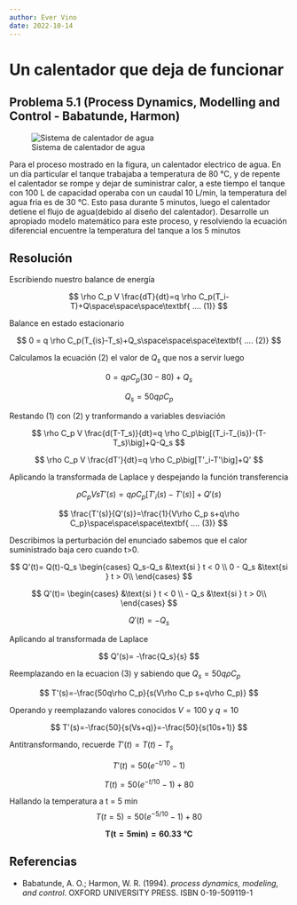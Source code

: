 ```yaml
---
author: Ever Vino
date: 2022-10-14
---
```

# Un calentador que deja de funcionar 

## Problema 5.1 (Process Dynamics, Modelling and Control - Babatunde, Harmon){.unnumbered}

![Sistema de calentador de agua](./images/p5.1-babatunde/headercontrol51.png)

Para el proceso mostrado en la figura, un calentador electrico de agua. En un día particular el tanque trabajaba a temperatura de 80 °C, y de repente el calentador se rompe y dejar de suministrar calor, a este tiempo el tanque con 100 L de capacidad operaba con un caudal 10 L/min, la temperatura del agua fria es de 30 °C. Esto pasa durante 5 minutos, luego el calentador detiene el flujo de agua(debido al diseño del calentador).
Desarrolle un apropiado modelo matemático para este proceso, y resolviendo la ecuación diferencial encuentre la temperatura del tanque a los 5 minutos

## Resolución

Escribiendo nuestro balance de energía

$$
\rho C_p V \frac{dT}{dt}=q \rho C_p(T_i-T)+Q\space\space\space\textbf{ .... (1)}
$$

Balance en estado estacionario

$$
0 = q \rho C_p(T_{is}-T_s)+Q_s\space\space\space\textbf{ .... (2)}
$$

Calculamos la ecuación (2) el valor de $Q_s$ que nos a servir luego

$$
0 = q \rho C_p(30-80)+Q_s
$$

$$
Q_s=50q\rho C_p
$$

Restando (1) con (2) y tranformando a variables desviación

$$
\rho C_p V \frac{d(T-T_s)}{dt}=q \rho C_p\big[(T_i-T_{is})-(T-T_s)\big]+Q-Q_s
$$

$$
\rho C_p V \frac{dT'}{dt}=q \rho C_p\big[T'_i-T'\big]+Q'
$$

Aplicando la transformada de Laplace y despejando la función transferencia

$$
\rho C_p V sT'(s)=q \rho C_p\big[T'_i(s)-T'(s)\big]+Q'(s)
$$

$$
\frac{T'(s)}{Q'(s)}=\frac{1}{V\rho C_p s+q\rho C_p}\space\space\space\textbf{ .... (3)}
$$

Describimos la perturbación del enunciado sabemos que el calor suministrado baja cero cuando t>0.

$$
Q'(t)= Q(t)-Q_s
\begin{cases}
   Q_s-Q_s &\text{si } t < 0 \\
   0 - Q_s &\text{si } t > 0\\
\end{cases}
$$

$$
Q'(t)=
\begin{cases}
   &\text{si } t < 0 \\
   - Q_s &\text{si } t > 0\\
\end{cases}
$$

$$
Q'(t) = -Q_s
$$

Aplicando al transformada de Laplace

$$
Q'(s)= -\frac{Q_s}{s}
$$

Reemplazando en la ecuacion (3) y sabiendo que $Q_s=50q\rho C_p$

$$
T'(s)=-\frac{50q\rho C_p}{s(V\rho C_p s+q\rho C_p)}
$$

Operando y reemplazando valores conocidos $V=100$ y $q=10$

$$
T'(s)=-\frac{50}{s(Vs+q)}=-\frac{50}{s(10s+1)}
$$

Antitransformando, recuerde $T'(t) = T(t)-T_s$

$$
T'(t)=50(e^{-t/10}-1)
$$

$$
T(t)=50(e^{-t/10}-1)+80
$$

Hallando la temperatura a t = 5 min
$$
T(t=5)=50(e^{-5/10}-1)+80
$$

$$
\mathbf{T(t=5min)=60.33\ °C}
$$

## Referencias

* Babatunde, A. O.; Harmon, W. R. (1994). _process dynamics, modeling, and control_. OXFORD UNIVERSITY PRESS. ISBN 0-19-509119-1

